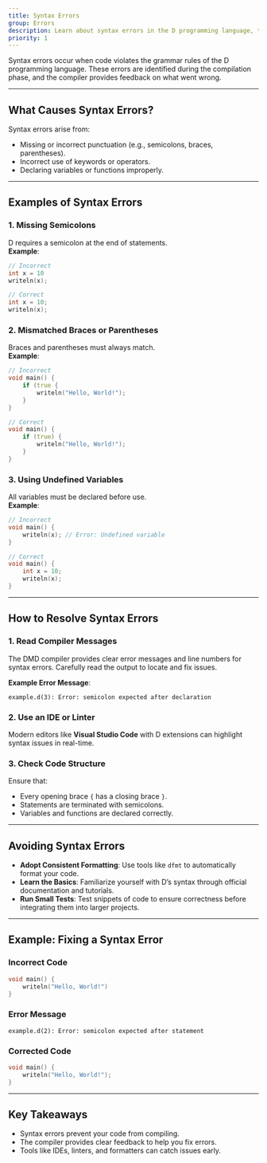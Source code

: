 ```yaml
---
title: Syntax Errors
group: Errors
description: Learn about syntax errors in the D programming language, their causes, and how to resolve them.
priority: 1
---
```


Syntax errors occur when code violates the grammar rules of the D programming language. These errors are identified during the compilation phase, and the compiler provides feedback on what went wrong.

---

## What Causes Syntax Errors?

Syntax errors arise from:
- Missing or incorrect punctuation (e.g., semicolons, braces, parentheses).
- Incorrect use of keywords or operators.
- Declaring variables or functions improperly.

---

## Examples of Syntax Errors

### 1. **Missing Semicolons**
D requires a semicolon at the end of statements.  
**Example**:
```d
// Incorrect
int x = 10
writeln(x);

// Correct
int x = 10;
writeln(x);
```

### 2. **Mismatched Braces or Parentheses**
Braces and parentheses must always match.  
**Example**:
```d
// Incorrect
void main() {
    if (true {
        writeln("Hello, World!");
    }
}

// Correct
void main() {
    if (true) {
        writeln("Hello, World!");
    }
}
```

### 3. **Using Undefined Variables**
All variables must be declared before use.  
**Example**:
```d
// Incorrect
void main() {
    writeln(x); // Error: Undefined variable
}

// Correct
void main() {
    int x = 10;
    writeln(x);
}
```

---

## How to Resolve Syntax Errors

### 1. **Read Compiler Messages**
The DMD compiler provides clear error messages and line numbers for syntax errors. Carefully read the output to locate and fix issues.

**Example Error Message**:
```
example.d(3): Error: semicolon expected after declaration
```

### 2. **Use an IDE or Linter**
Modern editors like **Visual Studio Code** with D extensions can highlight syntax issues in real-time.

### 3. **Check Code Structure**
Ensure that:
- Every opening brace `{` has a closing brace `}`.
- Statements are terminated with semicolons.
- Variables and functions are declared correctly.

---

## Avoiding Syntax Errors

- **Adopt Consistent Formatting**: Use tools like `dfmt` to automatically format your code.
- **Learn the Basics**: Familiarize yourself with D’s syntax through official documentation and tutorials.
- **Run Small Tests**: Test snippets of code to ensure correctness before integrating them into larger projects.

---

## Example: Fixing a Syntax Error

### Incorrect Code
```d
void main() {
    writeln("Hello, World!")
}
```

### Error Message
```
example.d(2): Error: semicolon expected after statement
```

### Corrected Code
```d
void main() {
    writeln("Hello, World!");
}
```

---

## Key Takeaways

- Syntax errors prevent your code from compiling.
- The compiler provides clear feedback to help you fix errors.
- Tools like IDEs, linters, and formatters can catch issues early.
